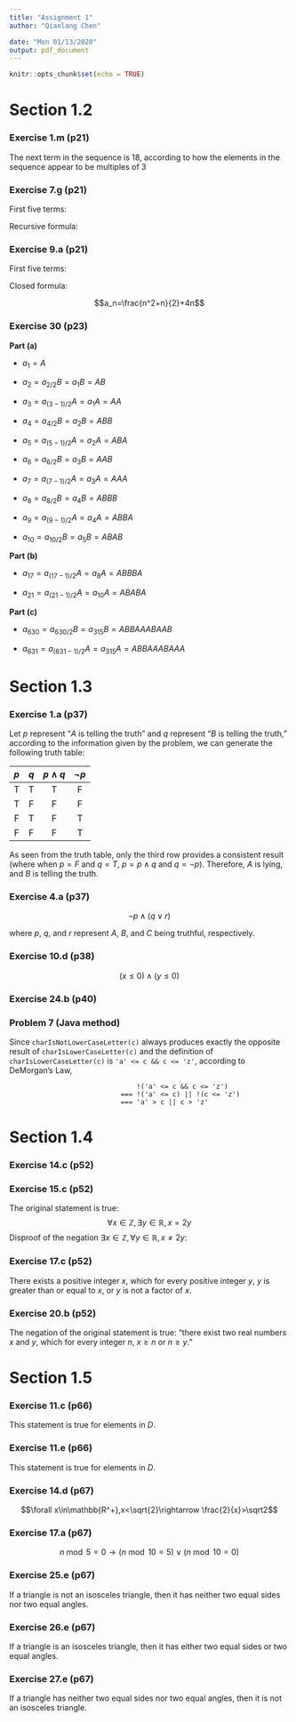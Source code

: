 ```yaml
---
title: "Assignment 1"
author: "Qianlang Chen"

date: "Mon 01/13/2020"
output: pdf_document
---
```


```r
knitr::opts_chunk$set(echo = TRUE)
```

# Section 1.2

### Exercise 1.m (p21)

The next term in the sequence is 18, according to how the elements in the sequence appear to be multiples of 3

### Exercise 7.g (p21)

First five terms:

\begin{align*}
a_1&=2^{2\times1-1}-1=1\\
a_2&=2^{2\times2-1}-1=7\\
a_3&=2^{2\times3-1}-1=31\\
a_4&=2^{2\times4-1}-1=127\\
a_5&=2^{2\times5-1}-1=511
\end{align*}

Recursive formula:

\begin{align*}
a_1&=1\\
a_n&=4\times a_{n-1}+3
\end{align*}

### Exercise 9.a (p21)

First five terms:

\begin{align*}
a_1&=5\\
a_2&=a_{2-1}+(2+4)=11\\
a_3&=a_{3-1}+(3+4)=18\\
a_4&=a_{4-1}+(4+4)=26\\
a_5&=a_{5-1}+(5+4)=35
\end{align*}

Closed formula:

$$a_n=\frac{n^2+n}{2}+4n$$

### Exercise 30 (p23)

**Part (a)**

* $a_1=A$

* $a_2=a_{2/2}B=a_1B=AB$

* $a_3=a_{(3-1)/2}A=a_1A=AA$

* $a_4=a_{4/2}B=a_2B=ABB$

* $a_5=a_{(5-1)/2}A=a_2A=ABA$

* $a_6=a_{6/2}B=a_3B=AAB$

* $a_7=a_{(7-1)/2}A=a_3A=AAA$

* $a_8=a_{8/2}B=a_4B=ABBB$

* $a_9=a_{(9-1)/2}A=a_4A=ABBA$

* $a_{10}=a_{10/2}B=a_5B=ABAB$

**Part (b)**

* $a_{17}=a_{(17-1)/2}A=a_8A=ABBBA$

* $a_{21}=a_{(21-1)/2}A=a_{10}A=ABABA$

**Part (c)**

* $a_{630}=a_{630/2}B=a_{315}B=ABBAAABAAB$

* $a_{631}=a_{(631-1)/2}A=a_{315}A=ABBAAABAAA$

\pagebreak
# Section 1.3

### Exercise 1.a (p37)

Let $p$ represent "$A$ is telling the truth" and $q$ represent "$B$ is telling the truth," according to the information given by the problem, we can generate the following truth table:

|$p$|$q$|$p\land q$|$\lnot p$|
|:-:|:-:|:--------:|:-------:|
|T  |T  |T         |F        |
|T  |F  |F         |F        |
|F  |T  |F         |T        |
|F  |F  |F         |T        |

As seen from the truth table, only the third row provides a consistent result (where when $p=F$ and $q=T$, $p=p\land q$ and $q=\lnot p$). Therefore, $A$ is lying, and $B$ is telling the truth.

### Exercise 4.a (p37)

$$\lnot p\land(q\lor r)$$

where $p$, $q$, and $r$ represent $A$, $B$, and $C$ being truthful, respectively.

### Exercise 10.d (p38)

$$(x\leq0)\land(y\leq0)$$

### Exercise 24.b (p40)

\begin{align*}
(p\lor t)\land(p\lor c)&\equiv t\land(p\lor c)&\text{Universal bound}\\
&\equiv t\land p&\text{Identity}\\
&\equiv p\land t&\text{Commutative}\\
&\equiv p&\text{Identity}
\end{align*}

### Problem 7 (Java method)

Since `charIsNotLowerCaseLetter(c)` always produces exactly the opposite result of `charIsLowerCaseLetter(c)` and the definition of `charIsLowerCaseLetter(c)` is `'a' <= c && c <= 'z'`, according to DeMorgan's Law,

```
                                !('a' <= c && c <= 'z')
                            === !('a' <= c) || !(c <= 'z')
                            === 'a' > c || c > 'z'
```

\pagebreak
# Section 1.4

### Exercise 14.c (p52)

\begin{align*}
\lnot(\forall x\in\mathbb{Z},\exists y\in\mathbb{R},x=2y)&\equiv\exists x\in\mathbb{Z},\lnot(\exists y\in\mathbb{R},x=2y)\\
&\equiv\exists x\in\mathbb{Z},\forall y\in\mathbb{R},\lnot(x=2y)\\
&\equiv\exists x\in\mathbb{Z},\forall y\in\mathbb{R},x\neq 2y
\end{align*}

### Exercise 15.c (p52)

The original statement is true:
$$\forall x\in\mathbb{Z},\exists y\in\mathbb{R},x=2y$$
Disproof of the negation $\exists x\in\mathbb{Z},\forall y\in\mathbb{R},x\neq 2y$:


### Exercise 17.c (p52)

There exists a positive integer $x$, which for every positive integer $y$, $y$ is greater than or equal to $x$, or $y$ is not a factor of $x$.

### Exercise 20.b (p52)

The negation of the original statement is true: "there exist two real numbers $x$ and $y$, which for every integer $n$, $x\geq n$ or $n\geq y$."

\pagebreak
# Section 1.5

### Exercise 11.c (p66)

This statement is true for elements in $D$.

### Exercise 11.e (p66)

This statement is true for elements in $D$.

### Exercise 14.d (p67)

$$\forall x\in\mathbb{R^+},x<\sqrt{2}\rightarrow \frac{2}{x}>\sqrt2$$

### Exercise 17.a (p67)

$$n\bmod{5}=0\rightarrow(n\bmod{10}=5)\lor(n\bmod{10}=0)$$

### Exercise 25.e (p67)

If a triangle is not an isosceles triangle, then it has neither two equal sides nor two equal angles.

### Exercise 26.e (p67)

If a triangle is an isosceles triangle, then it has either two equal sides or two equal angles.

### Exercise 27.e (p67)

If a triangle has neither two equal sides nor two equal angles, then it is not an isosceles triangle.

